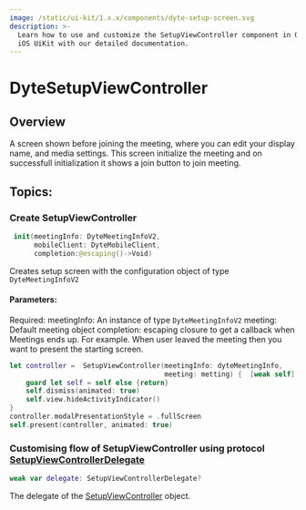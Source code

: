 ```yaml
---
image: /static/ui-kit/1.x.x/components/dyte-setup-screen.svg
description: >-
  Learn how to use and customize the SetupViewController component in Ospi's
  iOS UiKit with our detailed documentation.
---
```


# DyteSetupViewController
## Overview
A screen shown before joining the meeting, where you can edit your display name,
and media settings. This screen initialize the meeting and on successfull initialization 
it shows a join button to join meeting.

## Topics:

### Create  SetupViewController 
```swift
 init(meetingInfo: DyteMeetingInfoV2,
      mobileClient: DyteMobileClient,
      completion:@escaping()->Void) 
```
Creates setup screen with the configuration object of type  `DyteMeetingInfoV2` 

#### Parameters:
Required: 
meetingInfo: An instance of type `DyteMeetingInfoV2`
meeting: Default meeting object 
completion: escaping closure to get a callback when Meetings ends up. For example. When user leaved the meeting then 
you want to present the starting screen. 

```swift
let controller =  SetupViewController(meetingInfo: dyteMeetingInfo,
                                      meeting: metting) {  [weak self] in
    guard let self = self else {return}
    self.dismiss(animated: true)
    self.view.hideActivityIndicator()      
}
controller.modalPresentationStyle = .fullScreen
self.present(controller, animated: true)
```

### Customising flow of SetupViewController using protocol [SetupViewControllerDelegate](/ios/components/dyte-setup-screen-delegate)

```swift
weak var delegate: SetupViewControllerDelegate?
```
The delegate of the [SetupViewController](/ios/components/dyte-setup-screen) object.

<head>
  <title>iOS SetupViewController</title>
</head>
